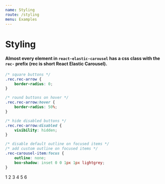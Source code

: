 ```yaml
---
name: Styling
route: /styling
menu: Examples
---
```



# Styling
#### Almost every element in `react-elastic-carousel` has a css class with the `rec-` prefix (rec is short React Elastic Carousel). 

```css
/* square buttons */
.rec.rec-arrow {
    border-radius: 0;
}

/* round buttons on hover */
.rec.rec-arrow:hover {
    border-radius: 50%;
}

/* hide disabled buttons */
.rec.rec-arrow:disabled {
    visibility: hidden;
}

/* disable default outline on focused items */
/* add custom outline on focused items */
.rec-carousel-item:focus {
    outline: none;
    box-shadow: inset 0 0 1px 1px lightgrey;
}
```


<Playground>
    <div className="styling-example">
        <Carousel itemsToShow={2}>
            <Item>1</Item>
            <Item>2</Item>
            <Item>3</Item>
            <Item>4</Item>
            <Item>5</Item>
            <Item>6</Item>
        </Carousel>
    </div>
</Playground>